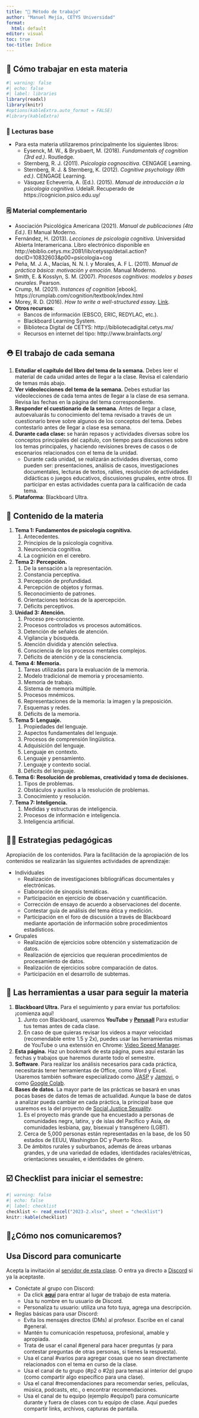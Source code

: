 ```yaml
---
title: "🔨 Método de trabajo"
author: "Manuel Mejía, CETYS Universidad"
format: 
  html: default
editor: visual
toc: true
toc-title: Índice
---
```


## 🔨 Cómo trabajar en esta materia

```r
#| warning: false
#| echo: false
#| label: libraries
library(readxl)
library(knitr)
#options(kableExtra.auto_format = FALSE)
#library(kableExtra)
```

### 📖 Lecturas base

-   Para esta materia utilizaremos principalmente los siguientes libros:
    -   Eysenck, M. W., & Brysbaert, M. (2018). *Fundamentals of cognition (3rd ed.)*. Routledge.
    -   Sternberg, R. J. (2011). *Psicología cognoscitiva*. CENGAGE Learning.
    -   Sternberg, R. J. & Sternberg, K. (2012). *Cognitive psychology (6th ed.)*. CENGAGE Learning.
    -   Vásquez Echeverría, A. (Ed.). (2015). *Manual de introducción a la psicología cognitiva*. UdelaR. Recuperado de https://cognicion.psico.edu.uy/



### 🗒 Material complementario

- Asociación Psicológica Americana (2021). *Manual de publicaciones (4ta Ed.)*. El Manual Moderno.
- Fernández, H. (2013). *Lecciones de psicología cognitiva*. Universidad Abierta Interamericana. Libro electrónico disponible en http://ebiblio.cetys.mx:2081/lib/cetyssp/detail.action?docID=10832603&p00=psicologia+cog
- Peña, M. J. A., Macías, N. N. I. y Morales, A. F L. (2011). *Manual de práctica básica: motivación y emoción*. Manual Moderno.
- Smith, E. & Kosslyn, S. M. (2007). *Procesos cognitivos: modelos y bases neurales*. Pearson.
- Crump, M. (2021). *Instances of cognition* [ebook]. https://crumplab.com/cognition/textbook/index.html
- Morey, R. D. (2016). *How to write a well-structured essa*y. [Link](https://richarddmorey.medium.com/how-to-write-a-well-structured-essay-48a961cda42e).
- **Otros recursos**:
    - Bancos de información (EBSCO, ERIC, REDYLAC, etc.).
    - Blackboard Learning System.
    - Biblioteca Digital de CETYS: http://bibliotecadigital.cetys.mx/
    - Recursos en internet del tipo: http://www.brainfacts.org/

## ⛑ El trabajo de cada semana

1. **Estudiar el capítulo del libro del tema de la semana.** Debes leer el material de cada unidad antes de llegar a la clase. Revisa el calendario de temas más abajo.
2. **Ver videolecciones del tema de la semana.** Debes estudiar las videolecciones de cada tema antes de llegar a la clase de esa semana. Revisa las fechas en la página del tema correspondiente.
3. **Responder el cuestionario de la semana**. Antes de llegar a clase, autoevaluarás tu conocimiento del tema revisado a través de un cuestionario breve sobre algunos de los conceptos del tema. Debes contestarlo antes de llegar a clase esa semana.
4. **Durante cada clase:** se harán repasos y actividades diversas sobre los conceptos principales del capítulo, con tiempo para discusiones sobre los temas principales, y haciendo revisiones breves de casos o de escenarios relacionados con el tema de la unidad.
    - Durante cada unidad, se realizarán actividades diversas, como pueden ser: presentaciones, análisis de casos, investigaciones documentales, lecturas de textos, rallies, resolución de actividades didácticas o juegos educativos, discusiones grupales, entre otros. El participar en estas actividades cuenta para la calificación de cada tema.
5. **Plataforma**: Blackboard Ultra.

## 🥗 Contenido de la materia

1. **Tema 1: Fundamentos de psicología cognitiva.**
    1. Antecedentes.
    2. Principios de la psicología cognitiva.
    3. Neurociencia cognitiva.
    4. La cognición en el cerebro.
2. **Tema 2: Percepción.**
    1. De la sensación a la representación.
    2. Constancia perceptiva.
    3. Percepción de profundidad.
    4. Percepción de objetos y formas.
    5. Reconocimiento de patrones.
    6. Orientaciones teóricas de la apercepción.
    7. Déficits perceptivos.
3. **Unidad 3: Atención.**
    1. Proceso pre-consciente.
    2. Procesos controlados vs procesos automáticos.
    3. Detención de señales de atención.
    4. Vigilancia y búsqueda.
    5. Atención dividida y atención selectiva.
    6. Consciencia de los procesos mentales complejos.
    7. Déficits de atención y de la consciencia.
4. **Tema 4: Memoria.**
    1. Tareas utilizadas para la evaluación de la memoria.
    2. Modelo tradicional de memoria y procesamiento.
    3. Memoria de trabajo.
    4. Sistema de memoria múltiple.
    5. Procesos mnémicos.
    6. Representaciones de la memoria: la imagen y la preposición.
    7. Esquemas y redes.
    8. Déficits de la memoria.
5. **Tema 5: Lenguaje.**
    1. Propiedades del lenguaje.
    2. Aspectos fundamentales del lenguaje.
    3. Procesos de comprensión lingüística.
    4. Adquisición del lenguaje.
    5. Lenguaje en contexto.
    6. Lenguaje y pensamiento.
    7. Lenguaje y contexto social.
    8. Déficits del lenguaje.
6. **Tema 6: Resolución de problemas, creatividad y toma de decisiones.**
    1. Tipos de problemas.
    2. Obstáculos y auxilios a la resolución de problemas.
    3. Conocimiento y resolución.
7. **Tema 7: Inteligencia.**
    1. Medidas y estructuras de inteligencia.
    2. Procesos de información e inteligencia.
    3. Inteligencia artificial.

## 👨‍🏫 Estrategias pedagógicas

Apropiación de los contenidos. Para la facilitación de la apropiación de los contenidos se realizarán las siguientes actividades de aprendizaje:

-   Individuales
    -   Realización de investigaciones bibliográficas documentales y electrónicas.
    -   Elaboración de sinopsis temáticas.
    -   Participación en ejercicio de observación y cuantificación.
    -   Corrección de ensayo de acuerdo a observaciones del docente.
    -   Contestar guía de análisis del tema ética y medición.
    -   Participación en el foro de discusión a través de Blackboard mediante aportación de información sobre procedimientos estadísticos.
-   Grupales
    -   Realización de ejercicios sobre obtención y sistematización de datos.
    -   Realización de ejercicios que requieran procedimientos de procesamiento de datos.
    -   Realización de ejercicios sobre comparación de datos.
    -   Participación en el desarrollo de subtemas.


## 📂 Las herramientas a usar para seguir la materia

1.  **Blackboard Ultra.** Para el seguimiento y para enviar tus portafolios: ¡comienza aquí!
    1.  Junto con Blackboard, usaremos **YouTube** y [**Perusall**](perusall.com) Para estudiar tus temas antes de cada clase.
    2.  En caso de que quieras revisar los videos a mayor velocidad (recomendable entre 1.5 y 2x), puedes usar las herramientas mismas de YouTube o una extensión en Chrome: [Video Speed Manager](https://chrome.google.com/webstore/detail/video-speed-manager/fkopaaikpmfhpmoobnmklgmcgmhgfkcd/related).
2.  **Esta página.** Haz un bookmark de esta página, pues aquí estarán las fechas y trabajos que haremos durante todo el semestre.
3.  **Software**. Para realizar los análisis necesarios para cada práctica, necesitarás tener herramientas de Office, como Word y Excel. Usaremos también software especializado como [JASP](https://jasp-stats.org/download/) y [Jamovi](https://www.jamovi.org/download.html), o como [Google Colab](https://colab.research.google.com/?hl=es).
4.  **Bases de datos**. La mayor parte de las prácticas se basará en unas pocas bases de datos de temas de actualidad. Aunque la base de datos a analizar pueda cambiar en cada práctica, la principal base que usaremos es la del proyecto de [Social Justice Sexuality](https://socialjusticesexuality.com/).
    1.  Es el proyecto más grande que ha encuestado a personas de comunidades negrx, latinx, y de islas del Pacífico y Asia, de comunidades lesbiana, gay, bisexual y transgénero (LGBT).
    2.  Cerca de 5,000 personas están representadas en la base, de los 50 estados de EEUU, Washington DC y Puerto Rico.
    3.  De ámbitos rurales y suburbanos, además de áreas urbanas grandes, y de una variedad de edades, identidades raciales/étnicas, orientaciones sexuales, e identidades de género.

## ☑️ Checklist para iniciar el semestre:

```r
#| warning: false
#| echo: false
#| label: checklist
checklist <- read_excel("2023-2.xlsx", sheet = "checklist")
knitr::kable(checklist)
```

## 💬¿Cómo nos comunicaremos?

::: callout-important
## Usa Discord para comunicarte

Acepta la invitación al [servidor de esta clase](https://discord.gg/ejj6MYMZ). O entra ya directo a [Discord](https://discord.com/channels/) si ya la aceptaste.
:::

-   Conéctate al grupo con Discord:
    -   Da click [**aquí**](https://discord.gg/ejj6MYMZ) para entrar al lugar de trabajo de esta materia.
    -   Usa tu nombre en tu usuario de Discord.
    -   Personaliza tu usuario: utiliza una foto tuya, agrega una descripción.
-   Reglas básicas para usar Discord:
    -   Evita los mensajes directos (DMs) al profesor. Escribe en el canal #general.
    -   Mantén tu comunicación respetuosa, profesional, amable y apropiada.
    -   Trata de usar el canal #general para hacer preguntas (y para contestar preguntas de otras personas, si tienes la respuesta).
    -   Usa el canal #varios para agregar cosas que no sean directamente relacionados con el tema en curso de la clase.
    -   Usa el canal de tu grupo (#p2 o #2p) para temas al interior del grupo (como compartir algo específico para una clase).
    -   Usa el canal #recomendaciones para recomendar series, películas, música, podcasts, etc., o encontrar recomendaciones.
    -   Usa el canal de tu equipo (ejemplo #equipo1) para comunicarte durante y fuera de clases con tu equipo de clase. Aquí puedes compartir links, archivos, capturas de pantalla.

